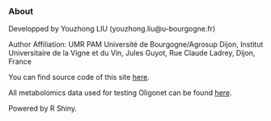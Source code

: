 ### About

Developped by Youzhong LIU (youzhong.liu@u-bourgogne.fr) 

Author Affiliation: UMR PAM Université de Bourgogne/Agrosup Dijon, Institut Universitaire de la Vigne et du Vin, Jules Guyot, Rue Claude Ladrey, Dijon, France 

You can find source code of this site <a href="https://github.com/daniellyz/OligoNet" target="_blank"> here</a>.

All metabolomics data used for testing Oligonet can be found <a href="https://github.com/daniellyz/OligoNet/tree/master/Datasets" target="_blank"> here</a>.

Powered by R Shiny.

